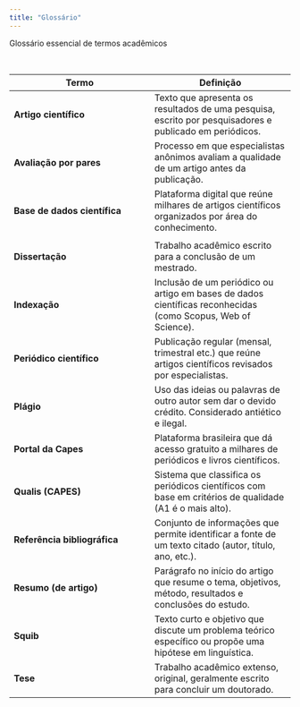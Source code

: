 ```yaml
---
title: "Glossário"
---
```


::: titulo-nao-numerado
Glossário essencial de termos acadêmicos
:::

<br>

| Termo | Definição |
|----|----|
| **Artigo científico** | Texto que apresenta os resultados de uma pesquisa, escrito por pesquisadores e publicado em periódicos. |
| **Avaliação por pares** | Processo em que especialistas anônimos avaliam a qualidade de um artigo antes da publicação. |
| **Base de dados científica** | Plataforma digital que reúne milhares de artigos científicos organizados por área do conhecimento. |
| <!-- | **Citação direta**           | Reprodução exata das palavras de um autor, com indicação da fonte e do ano.                               |
| **Citação indireta**         | Parafrasear (recontar com suas palavras) a ideia de outro autor, também com referência à fonte. --> |  |
| **Dissertação** | Trabalho acadêmico escrito para a conclusão de um mestrado. |
| **Indexação** | Inclusão de um periódico ou artigo em bases de dados científicas reconhecidas (como Scopus, Web of Science). |
| **Periódico científico** | Publicação regular (mensal, trimestral etc.) que reúne artigos científicos revisados por especialistas. |
| **Plágio** | Uso das ideias ou palavras de outro autor sem dar o devido crédito. Considerado antiético e ilegal. |
| **Portal da Capes** | Plataforma brasileira que dá acesso gratuito a milhares de periódicos e livros científicos. |
| **Qualis (CAPES)** | Sistema que classifica os periódicos científicos com base em critérios de qualidade (A1 é o mais alto). |
| **Referência bibliográfica** | Conjunto de informações que permite identificar a fonte de um texto citado (autor, título, ano, etc.). |
| **Resumo (de artigo)** | Parágrafo no início do artigo que resume o tema, objetivos, método, resultados e conclusões do estudo. |
| **Squib** | Texto curto e objetivo que discute um problema teórico específico ou propõe uma hipótese em linguística. |
| **Tese** | Trabalho acadêmico extenso, original, geralmente escrito para concluir um doutorado. |

<!-- | **Verbo _dicendi_**          | Verbo que indica fala ou pensamento de alguém, usado para introduzir citações (ex.: afirmar, declarar).    | -->
